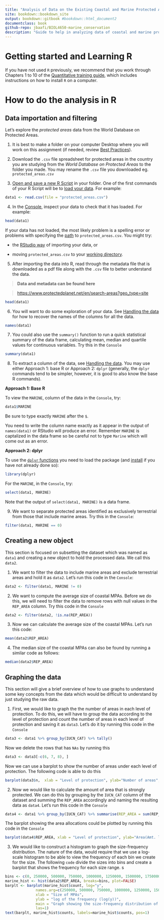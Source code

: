 ```yaml
---
title: "Analysis of Data on the Existing Coastal and Marine Protected Areas"
site: bookdown::bookdown_site
output: bookdown::gitbook #bookdown::html_document2
documentclass: book
github-repo: jbaafi/BIOL4650-marine_conservation
description: "Guide to help in analyzing data of coastal and marine protected areas"
---
```


# Getting started and Learning R {-}

If you have not used `R` previously, we recommend that you work through Chapters 1 to 10 of the [Quantitative training guide](https://ahurford.github.io/quant-guide-all-courses/), which includes instructions on how to install `R` on a computer.

# How to do the analysis in R {-}

## Data importation and filtering {-}

Let's explore the _protected areas_ data from the World Database on Protected Areas.

1.  It is best to make a folder on your computer Desktop where you will work on this assignment (if needed, review [Best Practices](https://ahurford.github.io/quant-guide-all-courses/style.html)).

2.  Download the `.csv` file spreadsheet for protected areas in the country you are studying from the _World Database on Protected Areas_ to the folder you made. You may rename the `.csv` file you downloaded eg. `protected_areas.csv`

3.  [Open and save a new R Script](https://ahurford.github.io/quant-guide-all-courses/rstudio.html#source-pane%5D) in your folder. One of the first commands of your R Script will be to [load your data](https://ahurford.github.io/quant-guide-all-courses/data-entry.html#loading-or-importing-data). For example:

```r
data1 <- read.csv(file = "protected_areas.csv")
```

4.  In the [Console](https://ahurford.github.io/quant-guide-all-courses/rstudio.html#console-pane), inspect your data to check that it has loaded. For example:

```r
head(data1)
```

If your data has not loaded, the most likely problem is a spelling error or problems with specifying the [path](https://ahurford.github.io/quant-guide-all-courses/rintro.html#working-directory) to `protected_areas.csv`. You might try:

-   the [RStudio way](https://ahurford.github.io/quant-guide-all-courses/data-entry.html#the-rstudio-way-the-import-feature) of importing your data, or

-   moving `protected_areas.csv` to your [working directory](https://ahurford.github.io/quant-guide-all-courses/data-entry.html#the-rstudio-way-the-import-feature).

5.  After importing the data into R, read through the metadata file that is downloaded as a pdf file along with the `.csv` file to better understand the data.

> **Data and metadata can be found here**

> <https://www.protectedplanet.net/en/search-areas?geo_type=site>

```r
head(data1)
```

6.  You will want to do some exploration of your data. See [Handling the data](https://ahurford.github.io/quant-guide-all-courses/handling-data.html) for how to recover the names of the columns for all the data.

```r
names(data1)
```
7. You could also use the `summary()` function to run a quick statistical summary of the data frame, calculating mean, median and quartile values for continuous variables. Try this in the `Console`

```r
summary(data1)
```

8. To extract a column of the data, see [Handling the data](https://ahurford.github.io/quant-guide-all-courses/handling-data.html). You may use either Approach 1: base R or Approach 2: `dplyr` (generally, the `dplyr` commands tend to be simpler, however, it is good to also know the base R commands).

**Approach 1: Base R**

To view the `MARINE`, column of the data in the `Console`, try:

```r
data1$MARINE
```

Be sure to type exactly `MARINE` after the `$`.


You need to write the column name exactly as it appear in the output of `names(data1)` or RStudio will produce an error. Remember `MARINE` is captalized in the data frame so be careful not to type `Marine` which will come out as an error. 

**Approach 2: dplyr**

To use the [`dplyr` functions](https://ahurford.github.io/quant-guide-all-courses/handling-data.html#dplyr) you need to load the package (and [install](https://ahurford.github.io/quant-guide-all-courses/rintro.html#r-packages) if you have not already done so):

```r
library(dplyr)
```

For the `MARINE`, in the `Console`, try:

```r
select(data1, MARINE)
```

Note that the output of `select(data1, MARINE)` is a data frame.

9.  We want to separate protected areas identified as exclusively terrestrial from those that include marine areas. Try this in the `Console`:

```r
filter(data1, MARINE == 0)
```
## Creating a new object {-}
This section is focused on subsetting the dataset which was named as `data1` and creating a new object to hold the processed data. We call this `data2`.

1. We want to filter the data to include marine areas and exclude terrestrial areas and hold it as `data2`. Let's run this code in the `Console`:

```r
data2 <- filter(data1, MARINE != 0)
```

2. We want to compute the average size of coastal MPAs. Before we do this, we will need to filter the data to remove rows with null values in the `REP_AREA` column. Try this code in the `Console`

```r
data2 <- filter(data2, !is.na(REP_AREA))
```

3. Now we can calculate the average size of the coastal MPAs. Let's run this code:

```r
mean(data2$REP_AREA)
```

4. The median size of the coastal MPAs can also be found by running a similar code as follows:
```r
median(data2$REP_AREA)
```

## Graphing the data{-}

This section will give a brief overview of how to use graphs to understand some key concepts from the data which would be difficult to understand by just studying the raw data.

1. First, we would like to graph the the number of areas in each level of protection. To do this, we will have to group the data according to the level of protection and count the number of areas in each level of protection and saving it as `data3`. Let's do it by running this code in the `Console` 

```r
data3 <- data1 %>% group_by(IUCN_CAT) %>% tally()
```

Now we delete the rows that has `NAs` by running this

```r
data3 <- data3[-c(6, 7, 8), ] 
```
Now we can use a barplot to show the number of areas under each level of protection. The following code is able to do this

```r
barplot(data3$n,  xlab = "Level of protection", ylab="Number of areas", names.arg=c("Ia","Ib","II","III","IV","V","VI"), las=1, main="Number of areas for each level of protection")
```

2. Now we would like to calculate the amount of area that is strongly protected. We can do this by grouping by the `IUCN_CAT` column of the dataset and summing the `REP_AREA` accordingly and naming the resulting data as `data4`. Let's run this code in the `Console`
```r
data4 <- data1 %>% group_by(IUCN_CAT) %>% summarise(REP_AREA = sum(REP_AREA))
```

The barplot showing the area allocations could be plotted by running this code in the `Console`

```r
barplot(data4$REP_AREA, xlab = "Level of protection", ylab="Area(Amt. land and water/km^2)", names.arg=c("Ia","Ib","II","III","IV", "NA", "NA","NR" ,"V", "VI"), las=3, main="Area of land and water for each level of protection")
``` 

3. We would like to construct a histogram to graph the size-frequency distribution. The nature of the data, would require that we use a log-scale histogram to be able to view the frequency of each bin we create for the size.  The following `code` divide the sizes into bins and create a barplot that shows the frequency for each size range. s

```r
bins <- c(0, 250000, 500000, 750000, 1000000, 1250000, 1500000, 1750000, 2000000)
marine_hist <- hist(data2$REP_AREA, breaks=bins, plot=FALSE)
barplt <- barplot(marine_hist$count, log="y", 
              names.arg=c(250000, 500000, 750000, 1000000, 1250000, 1500000, 1750000, 2000000),
              xlab = "Size of MPAs",
              ylab = "log of the frequency (log(y))",
              main = "Graph showing the size-frequency distribution of MPAs",
              las=1)
text(barplt, marine_hist$counts, labels=marine_hist$counts, pos=1)
```





